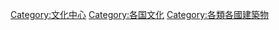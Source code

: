 {{Categories by country|nocat}}

[[Category:文化中心|Category:文化中心]]
[[Category:各国文化|Category:各国文化]]
[[Category:各類各國建築物|Category:各類各國建築物]]